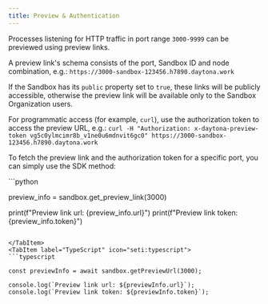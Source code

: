 ```yaml
---
title: Preview & Authentication
---
```



Processes listening for HTTP traffic in port range `3000-9999` can be previewed using preview links.

A preview link's schema consists of the port, Sandbox ID and node combination, e.g.:
`https://3000-sandbox-123456.h7890.daytona.work`

If the Sandbox has its `public` property set to `true`, these links will be publicly accessible, otherwise the preview link will be available only to the Sandbox Organization users.

For programmatic access (for example, `curl`), use the authorization token to access the preview URL, e.g.:
`curl -H "Authorization: x-daytona-preview-token vg5c0ylmcimr8b_v1ne0u6mdnvit6gc0" https://3000-sandbox-123456.h7890.daytona.work`

To fetch the preview link and the authorization token for a specific port, you can simply use the SDK method:

<Tabs>
<TabItem label="Python" icon="seti:python">
```python

preview_info = sandbox.get_preview_link(3000)

print(f"Preview link url: {preview_info.url}")
print(f"Preview link token: {preview_info.token}")

```

</TabItem>
<TabItem label="TypeScript" icon="seti:typescript">
```typescript

const previewInfo = await sandbox.getPreviewUrl(3000);

console.log(`Preview link url: ${previewInfo.url}`);
console.log(`Preview link token: ${previewInfo.token}`);

```

</TabItem>
</Tabs>
